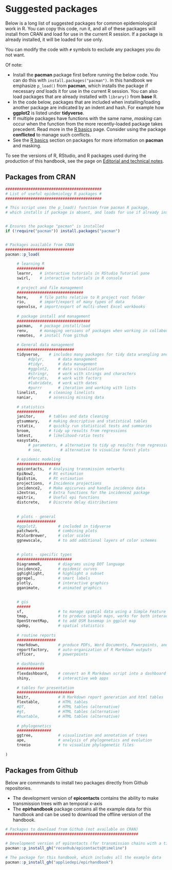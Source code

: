 # Suggested packages

Below is a long list of suggested packages for common epidemiological work in R. You can copy this code, run it, and all of these packages will install from CRAN and load for use in the current R session. If a package is already installed, it will be loaded for use only.  

You can modify the code with `#` symbols to exclude any packages you do not want.  

Of note:  

* Install the **pacman** package first before running the below code. You can do this with `install.packages("pacman")`. In this handbook we emphasize `p_load()` from **pacman**, which installs the package if necessary *and* loads it for use in the current R session. You can also load packages that are already installed with `library()` from **base** R.  
* In the code below, packages that are included when installing/loading another package are indicated by an indent and hash. For example how **ggplot2** is listed under **tidyverse**.  
* If multiple packages have functions with the same name, *masking* can occur when the function from the more recently-loaded package takes precedent. Read more in the [R basics](basics.qmd) page. Consider using the package **conflicted** to manage such conflicts.  
* See the [R basics](basics.qmd) section on packages for more information on **pacman** and masking.  

To see the versions of R, RStudio, and R packages used during the production of this handbook, see the page on [Editorial and technical notes](editorial_style.qmd).  

## Packages from CRAN  

```r

##########################################
# List of useful epidemiology R packages #
##########################################

# This script uses the p_load() function from pacman R package, 
# which installs if package is absent, and loads for use if already installed


# Ensures the package "pacman" is installed
if (!require("pacman")) install.packages("pacman")


# Packages available from CRAN
##############################
pacman::p_load(
     
     # learning R
     ############
     learnr,   # interactive tutorials in RStudio Tutorial pane
     swirl,    # interactive tutorials in R console
        
     # project and file management
     #############################
     here,     # file paths relative to R project root folder
     rio,      # import/export of many types of data
     openxlsx, # import/export of multi-sheet Excel workbooks 
     
     # package install and management
     ################################
     pacman,   # package install/load
     renv,     # managing versions of packages when working in collaborative groups
     remotes,  # install from github
     
     # General data management
     #########################
     tidyverse,    # includes many packages for tidy data wrangling and presentation
          #dplyr,      # data management
          #tidyr,      # data management
          #ggplot2,    # data visualization
          #stringr,    # work with strings and characters
          #forcats,    # work with factors 
          #lubridate,  # work with dates
          #purrr       # iteration and working with lists
     linelist,     # cleaning linelists
     naniar,       # assessing missing data
     
     # statistics  
     ############
     janitor,      # tables and data cleaning
     gtsummary,    # making descriptive and statistical tables
     rstatix,      # quickly run statistical tests and summaries
     broom,        # tidy up results from regressions
     lmtest,       # likelihood-ratio tests
     easystats,
          # parameters, # alternative to tidy up results from regressions
          # see,        # alternative to visualise forest plots 
     
     # epidemic modeling
     ###################
     epicontacts,  # Analysing transmission networks
     EpiNow2,      # Rt estimation
     EpiEstim,     # Rt estimation
     projections,  # Incidence projections
     incidence2,   # Make epicurves and handle incidence data
     i2extras,     # Extra functions for the incidence2 package
     epitrix,      # Useful epi functions
     distcrete,    # Discrete delay distributions
     
     
     # plots - general
     #################
     #ggplot2,         # included in tidyverse
     patchwork,        # combining plots
     RColorBrewer,     # color scales
     ggnewscale,       # to add additional layers of color schemes

     
     # plots - specific types
     ########################
     DiagrammeR,       # diagrams using DOT language
     incidence2,       # epidemic curves
     gghighlight,      # highlight a subset
     ggrepel,          # smart labels
     plotly,           # interactive graphics
     gganimate,        # animated graphics 

     
     # gis
     ######
     sf,               # to manage spatial data using a Simple Feature format
     tmap,             # to produce simple maps, works for both interactive and static maps
     OpenStreetMap,    # to add OSM basemap in ggplot map
     spdep,            # spatial statistics 
     
     # routine reports
     #################
     rmarkdown,        # produce PDFs, Word Documents, Powerpoints, and HTML files
     reportfactory,    # auto-organization of R Markdown outputs
     officer,          # powerpoints
     
     # dashboards
     ############
     flexdashboard,    # convert an R Markdown script into a dashboard
     shiny,            # interactive web apps
     
     # tables for presentation
     #########################
     knitr,            # R Markdown report generation and html tables
     flextable,        # HTML tables
     #DT,              # HTML tables (alternative)
     #gt,              # HTML tables (alternative)
     #huxtable,        # HTML tables (alternative) 
     
     # phylogenetics
     ###############
     ggtree,           # visualization and annotation of trees
     ape,              # analysis of phylogenetics and evolution
     treeio            # to visualize phylogenetic files
 
)

```

## Packages from Github  


Below are commmands to install two packages directly from Github repositories.  

* The development version of **epicontacts** contains the ability to make transmission trees with an temporal x-axis  
* The **epirhandbook** package contains all the example data for this handbook and can be used to download the offline version of the handbook.  


```r
# Packages to download from Github (not available on CRAN)
##########################################################

# Development version of epicontacts (for transmission chains with a time x-axis)
pacman::p_install_gh("reconhub/epicontacts@timeline")

# The package for this handbook, which includes all the example data  
pacman::p_install_gh("appliedepi/epirhandbook")



```


